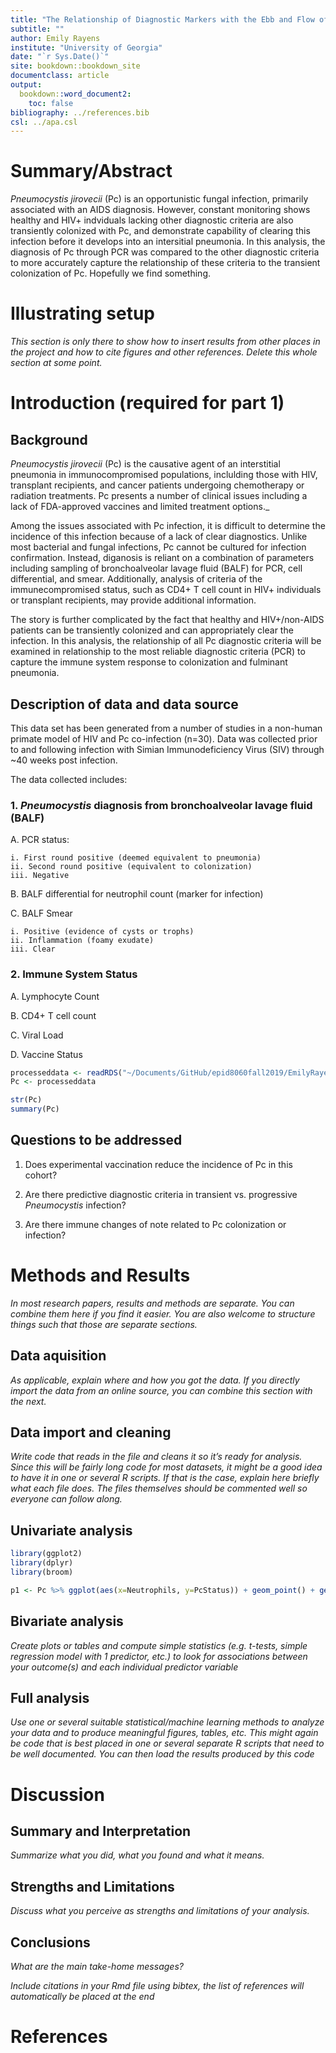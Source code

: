 ```yaml
---
title: "The Relationship of Diagnostic Markers with the Ebb and Flow of Pneumocystis Colonization"
subtitle: ""
author: Emily Rayens
institute: "University of Georgia"
date: "`r Sys.Date()`"
site: bookdown::bookdown_site
documentclass: article
output:
  bookdown::word_document2: 
    toc: false
bibliography: ../references.bib
csl: ../apa.csl
---
```



# Summary/Abstract
_Pneumocystis jirovecii_ (Pc) is an opportunistic fungal infection, primarily associated with an AIDS diagnosis. However, constant monitoring shows healthy and HIV+ indviduals lacking other diagnostic criteria are also transiently colonized with Pc, and demonstrate capability of clearing this infection before it develops into an intersitial pneumonia. In this analysis, the diagnosis of Pc through PCR was compared to the other diagnostic criteria to more accurately capture the relationship of these criteria to the transient colonization of Pc. Hopefully we find something. 

# Illustrating setup
_This section is only there to show how to insert results from other places in the project and how to cite figures and other references. Delete this whole section at some point._


# Introduction (required for part 1)

## Background
_Pneumocystis jirovecii_ (Pc) is the causative agent of an interstitial pneumonia in immunocompromised populations, inclulding those with HIV, transplant recipients, and cancer patients undergoing chemotherapy or radiation treatments. Pc presents a number of clinical issues including a lack of FDA-approved vaccines and limited treatment options._

Among the issues associated with Pc infection, it is difficult to determine the incidence of this infection because of a lack of clear diagnostics. Unlike most bacterial and fungal infections, Pc cannot be cultured for infection confirmation. Instead, diganosis is reliant on a combination of parameters including sampling of bronchoalveolar lavage fluid (BALF) for PCR, cell differential, and smear. Additionally, analysis of criteria of the immunecompromised status, such as CD4+ T cell count in HIV+ individuals or transplant recipients, may provide additional information.

The story is further complicated by the fact that healthy and HIV+/non-AIDS patients can be transiently colonized and can appropriately clear the infection. 
In this analysis, the relationship of all Pc diagnostic criteria will be examined in relationship to the most reliable diagnostic criteria (PCR) to capture the immune system response to colonization and fulminant pneumonia.   

## Description of data and data source
This data set has been generated from a number of studies in a non-human primate model of HIV and Pc co-infection (n=30). Data was collected prior to and following infection with Simian Immunodeficiency Virus (SIV) through ~40 weeks post infection. 

The data collected includes:

### 1. _Pneumocystis_ diagnosis from bronchoalveolar lavage fluid (BALF)

  A. PCR status:
   
    i. First round positive (deemed equivalent to pneumonia)
    ii. Second round positive (equivalent to colonization)
    iii. Negative 
   
  B. BALF differential for neutrophil count (marker for infection)

  C. BALF Smear
    
    i. Positive (evidence of cysts or trophs)
    ii. Inflammation (foamy exudate)
    iii. Clear

### 2. Immune System Status
  
  A. Lymphocyte Count
  
  B. CD4+ T cell count
  
  C. Viral Load
  
  D. Vaccine Status


```r
processeddata <- readRDS("~/Documents/GitHub/epid8060fall2019/EmilyRayens-Project/data/processed_data/processeddata.rds")
Pc <- processeddata
```
```r
str(Pc)
summary(Pc)
```




## Questions to be addressed

  1. Does experimental vaccination reduce the incidence of Pc in this cohort?

  2. Are there predictive diagnostic criteria in transient vs. progressive _Pneumocystis_ infection?

  3. Are there immune changes of note related to Pc colonization or infection?


# Methods and Results

_In most research papers, results and methods are separate. You can combine them here if you find it easier. You are also welcome to structure things such that those are separate sections._


## Data aquisition
_As applicable, explain where and how you got the data. If you directly import the data from an online source, you can combine this section with the next._

## Data import and cleaning
_Write code that reads in the file and cleans it so it's ready for analysis. Since this will be fairly long code for most datasets, it might be a good idea to have it in one or several R scripts. If that is the case, explain here briefly what each file does. The files themselves should be commented well so everyone can follow along._

## Univariate analysis
```r
library(ggplot2)
library(dplyr)
library(broom)
```

```r
p1 <- Pc %>% ggplot(aes(x=Neutrophils, y=PcStatus)) + geom_point() + geom_smooth(method='lm')
```

## Bivariate analysis
_Create plots or tables and compute simple statistics (e.g. t-tests, simple regression model with 1 predictor, etc.) to look for associations between your outcome(s) and each individual predictor variable_


## Full analysis
_Use one or several suitable statistical/machine learning methods to analyze your data and to produce meaningful figures, tables, etc. This might again be code that is best placed in one or several separate R scripts that need to be well documented. You can then load the results produced by this code_

# Discussion

## Summary and Interpretation
_Summarize what you did, what you found and what it means._

## Strengths and Limitations
_Discuss what you perceive as strengths and limitations of your analysis._

## Conclusions
_What are the main take-home messages?_


_Include citations in your Rmd file using bibtex, the list of references will automatically be placed at the end_

# References


